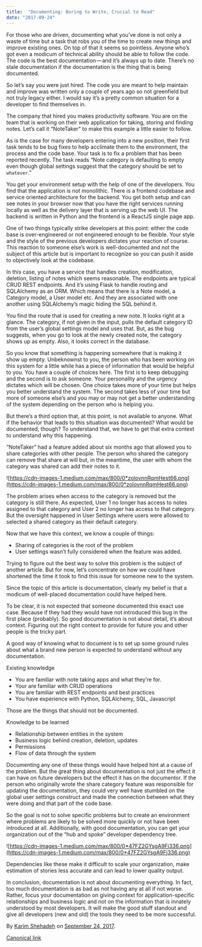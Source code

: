 ```yaml
---
title:  "Documenting: Boring to Write, Crucial to Read"
date: "2017-09-24"
---
```


For those who are driven, documenting what you’ve done is not only a waste of time but a task that robs you of the time to create new things and improve existing ones. On top of that it seems so pointless. Anyone who’s got even a modicum of technical ability should be able to follow the code. The code is the best documentation — and it’s always up to date. There’s no stale documentation if the documentation is the thing that is being documented.

So let’s say you were just hired. The code you are meant to help maintain and improve was written only a couple of years ago so not greenfield but not truly legacy either. I would say it’s a pretty common situation for a developer to find themselves in.

The company that hired you makes productivity software. You are on the team that is working on their web application for taking, storing and finding notes. Let’s call it “NoteTaker” to make this example a little easier to follow.

As is the case for many developers entering into a new position, their first task tends to be bug fixes to help acclimate them to the environment, the process and the code base. Your task is to fix a problem that has been reported recently. The task reads “Note category is defaulting to empty even though global settings suggest that the category should be set to `whatever`.”

You get your environment setup with the help of one of the developers. You find that the application is not monolithic. There is a frontend codebase and service oriented architecture for the backend. You get both setup and can see notes in your browser now that you have the right services running locally as well as the delivery layer that is serving up the web UI. The backend is written in Python and the frontend is a ReactJS single page app.

One of two things typically strike developers at this point: either the code base is over-engineered or not engineered enough to be flexible. Your style and the style of the previous developers dictates your reaction of course. This reaction to someone else’s work is well-documented and not the subject of this article but is important to recognize so you can push it aside to objectively look at the codebase.

In this case, you have a service that handles creation, modification, deletion, listing of notes which seems reasonable. The endpoints are typical CRUD REST endpoints. And it’s using Flask to handle routing and SQLAlchemy as an ORM. Which means that there is a Note model, a Category model, a User model etc. And they are associated with one another using SQLAlchemy’s magic hiding the SQL behind it.

You find the route that is used for creating a new note. It looks right at a glance. The category, if not given in the input, pulls the default category ID from the user’s global settings model and uses that. But, as the bug suggests, when you go to look at the newly created note, the category shows up as empty. Also, it looks correct in the database.

So you know that something is happening somewhere that is making it show up empty. Unbeknownst to you, the person who has been working on this system for a little while has a piece of information that would be helpful to you. You have a couple of choices here. The first is to keep debugging and the second is to ask someone. Your personality and the urgency dictates which will be chosen. One choice takes more of your time but helps you better understand the system. The second takes less of your time but more of someone else’s and you may or may not get a better understanding of the system depending on the person who is helping you.

But there’s a third option that, at this point, is not available to anyone. What if the behavior that leads to this situation was documented? What would be documented, though? To understand that, we have to get that extra context to understand why this happening.

“NoteTaker” had a feature added about six months ago that allowed you to share categories with other people. The person who shared the category can remove that share at will but, in the meantime, the user with whom the category was shared can add their notes to it.

![https://cdn-images-1.medium.com/max/800/0*zolovnnRqmHest66.png](https://cdn-images-1.medium.com/max/800/0*zolovnnRqmHest66.png)

The problem arises when access to the category is removed but the category is still there. As expected, User 1 no longer has access to notes assigned to that category and User 2 no longer has access to that category. But the oversight happened in User Settings where users were allowed to selected a shared category as their default category.

Now that we have this context, we know a couple of things:

- Sharing of categories is the root of the problem
- User settings wasn’t fully considered when the feature was added.

Trying to figure out the best way to solve this problem is the subject of another article. But for now, let’s concentrate on how we could have shortened the time it took to find this issue for someone new to the system.

Since the topic of this article is documentation, clearly my belief is that a modicum of well-placed documentation could have helped here.

To be clear, it is not expected that someone documented this exact use case. Because if they had they would have not introduced this bug in the first place (probably). So good documentation is not about detail, it’s about context. Figuring out the right context to provide for future you and other people is the tricky part.

A good way of knowing what to document is to set up some ground rules about what a brand new person is expected to understand without any documentation.

Existing knowledge

- You are familiar with note taking apps and what they’re for.
- Your are familiar with CRUD operations
- You are familiar with REST endpoints and best practices
- You have experience with Python, SQLAlchemy, SQL, Javascript

Those are the things that should not be documented.

Knowledge to be learned

- Relationship between entities in the system
- Business logic behind creation, deletion, updates
- Permissions
- Flow of data through the system

Documenting any one of these things would have helped hint at a cause of the problem. But the great thing about documentation is not just the effect it can have on future developers but the effect it has on the documentor. If the person who originally wrote the share category feature was responsible for updating the documentation, they could very well have stumbled on the global user settings construct and made the connection between what they were doing and that part of the code base.

So the goal is not to solve specific problems but to create an environment where problems are likely to be solved more quickly or not have been introduced at all. Additionally, with good documentation, you can get your organization out of the “hub and spoke” developer dependency tree.

![https://cdn-images-1.medium.com/max/800/0*47FZ2GYsgA9Fj336.png](https://cdn-images-1.medium.com/max/800/0*47FZ2GYsgA9Fj336.png)

Dependencies like these make it difficult to scale your organization, make estimation of stories less accurate and can lead to lower quality output.

In conclusion, documentation is not about documenting everything. In fact, too much documentation is as bad as not having any at all if not worse. Rather, focus your documentation on giving context for application-specific relationships and business logic and not on the information that is innately understood by most developers. It will make the good stuff standout and give all developers (new and old) the tools they need to be more successful.

By [Karim Shehadeh](https://medium.com/@kshehadeh) on [September 24, 2017](https://medium.com/p/28c6cf9f1b50).

[Canonical link](https://medium.com/@kshehadeh/documentation-boring-to-write-crucial-to-read-28c6cf9f1b50)